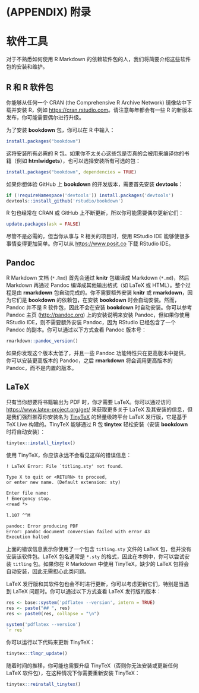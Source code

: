 \cleardoublepage 

# (APPENDIX) 附录 {-}

# 软件工具 {#software-tools}

对于不熟悉如何使用 R Markdown 的依赖软件包的人，我们将简要介绍这些软件包的安装和维护。

## R 和 R 软件包

你能够从任何一个 CRAN (the Comprehensive R Archive Network) 镜像站中下载并安装 R，例如 <https://cran.rstudio.com>。请注意每年都会有一些 R 的新版本发布，你可能需要偶尔进行升级。

为了安装 **bookdown** 包，你可以在 R 中输入：

```r
install.packages("bookdown")
```

这将安装所有必需的 R 包。如果你不太关心这些包是否真的会被用来编译你的书籍（例如 **htmlwidgets**），也可以选择安装所有可选的包：

```r
install.packages("bookdown", dependencies = TRUE)
```

如果你想体验 GitHub 上 **bookdown** 的开发版本，需要首先安装 **devtools**：

```r
if (!requireNamespace('devtools')) install.packages('devtools')
devtools::install_github('rstudio/bookdown')
```

R 包也经常在 CRAN 或 GitHub 上不断更新，所以你可能需要偶尔更新它们：

```r
update.packages(ask = FALSE)
```

尽管不是必需的，但当你从事与 R 相关的项目时，使用 RStudio IDE 能够使很多事情变得更加简单。你可以从 <https://www.posit.co> 下载 RStudio IDE。

## Pandoc

R Markdown 文档 (`*.Rmd`) 首先会通过 **knitr** 包编译成 Markdown (`*.md`)，然后 Markdown 再通过 Pandoc 编译成其他输出格式（如 LaTeX 或 HTML）。\index{Pandoc}整个过程是由 **rmarkdown** 包自动完成的。你不需要额外安装 **knitr** 或 **rmarkdown**，因为它们是 **bookdown** 的依赖包，在安装 **bookdown** 时会自动安装。然而，Pandoc 并不是 R 软件包，因此不会在安装 **bookdown** 时自动安装。你可以参考 Pandoc 主页 (<http://pandoc.org>) 上的安装说明来安装 Pandoc，但如果你使用 RStudio IDE，则不需要额外安装 Pandoc，因为 RStudio 已经包含了一个 Pandoc 的副本。你可以通过以下方式查看 Pandoc 版本号：

```r
rmarkdown::pandoc_version()
```

如果你发现这个版本太低了，并且一些 Pandoc 功能特性只在更高版本中提供，你可以安装更高版本的 Pandoc，之后 **rmarkdown** 将会调用更高版本的 Pandoc，而不是内置的版本。

## LaTeX

只有当你想要将书籍输出为 PDF 时，你才需要 LaTeX\index{LaTeX}。你可以通过访问 <https://www.latex-project.org/get/> 来获取更多关于 LaTeX 及其安装的信息，但是我们强烈推荐你安装名为 [TinyTeX](https://yihui.org/tinytex/) 的轻量级跨平台 LaTeX 发行版，它是基于 TeX Live 构建的。TinyTeX 能够通过 R 包 **tinytex** 轻松安装（安装 **bookdown** 时将自动安装）：

```r
tinytex::install_tinytex()
```

使用 TinyTeX，你应该永远不会看见这样的错误信息：

```latex
! LaTeX Error: File `titling.sty' not found.

Type X to quit or <RETURN> to proceed,
or enter new name. (Default extension: sty)

Enter file name: 
! Emergency stop.
<read *> 
         
l.107 ^^M

pandoc: Error producing PDF
Error: pandoc document conversion failed with error 43
Execution halted
```

上面的错误信息表示你使用了一个包含 `titling.sty` 文件的 LaTeX 包，但并没有安装该软件包。LaTeX 包名通常是 `*.sty` 的格式，因此在本例中，你可以尝试安装 `titling` 包。如果你在 R Markdown 中使用 TinyTeX，缺少的 LaTeX 包将会自动安装，因此无需担心此类问题。

LaTeX 发行版和其软件包也会不时进行更新，你可以考虑更新它们，特别是当遇到 LaTeX 问题时。你可以通过以下方式查看 LaTeX 发行版的版本：

```r
res <- base::system('pdflatex --version', intern = TRUE)
res <- paste("## ", res)
res <- paste0(res, collapse = "\n")
```

```r
system('pdflatex --version')
`r res`
```

你可以运行以下代码来更新 TinyTeX：

```r
tinytex::tlmgr_update()
```

随着时间的推移，你可能也需要升级 TinyTeX（否则你无法安装或更新任何 LaTeX 软件包），在这种情况下你需要重新安装 TinyTeX：

```r
tinytex::reinstall_tinytex()
```
